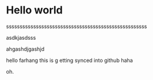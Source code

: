 # Hello world

ssssssssssssssssssssssssssssssssssssssssssssssssssss

asdkjasdsss

ahgashdjgashjd

hello farhang  this is g etting synced into github haha

oh.